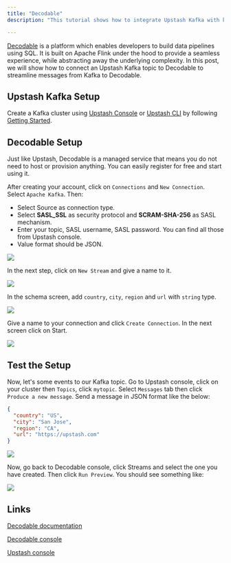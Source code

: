 ```yaml
---
title: "Decodable"
description: "This tutorial shows how to integrate Upstash Kafka with ksqlDB"

---
```


[Decodable](https://www.decodable.co/product?utm_source=upstash) is a platform
which enables developers to build data pipelines using SQL. It is built on
Apache Flink under the hood to provide a seamless experience, while abstracting
away the underlying complexity. In this post, we will show how to connect an
Upstash Kafka topic to Decodable to streamline messages from Kafka to Decodable.

## Upstash Kafka Setup

Create a Kafka cluster using
[Upstash Console](https://console.upstash.com/kafka) or
[Upstash CLI](https://github.com/upstash/cli) by following
[Getting Started](https://docs.upstash.com/kafka).

## Decodable Setup

Just like Upstash, Decodable is a managed service that means you do not need to
host or provision anything. You can easily register for free and start using it.

After creating your account, click on `Connections` and `New Connection`. Select
`Apache Kafka`. Then:

- Select Source as connection type.
- Select **SASL_SSL** as security protocol and **SCRAM-SHA-256** as SASL
  mechanism.
- Enter your topic, SASL username, SASL password. You can find all those from
  Upstash console.
- Value format should be JSON.

<Frame><img src="/img/decodable/dec1.png"/></Frame>

In the next step, click on `New Stream` and give a name to it.

<Frame><img src="/img/decodable/dec2.png"/></Frame>

In the schema screen, add `country`, `city`, `region` and `url` with `string`
type.

<Frame><img src="/img/decodable/dec3.png"/></Frame>

Give a name to your connection and click `Create Connection`. In the next screen
click on Start.

<Frame><img src="/img/decodable/dec4.png"/></Frame>

## Test the Setup

Now, let's some events to our Kafka topic. Go to Upstash console, click on your
cluster then `Topics`, click `mytopic`. Select `Messages` tab then click
`Produce a new message`. Send a message in JSON format like the below:

```json
{
  "country": "US",
  "city": "San Jose",
  "region": "CA",
  "url": "https://upstash.com"
}
```

<Frame><img src="/img/decodable/dec41.png"/></Frame>

Now, go back to Decodable console, click Streams and select the one you have
created. Then click `Run Preview`. You should see something like:

<Frame><img src="/img/decodable/dec5.png"/></Frame>

## Links

[Decodable documentation](https://docs.decodable.co/docs)

[Decodable console](https://app.decodable.co/)

[Upstash console](https://console.upstash.com/kafka)
